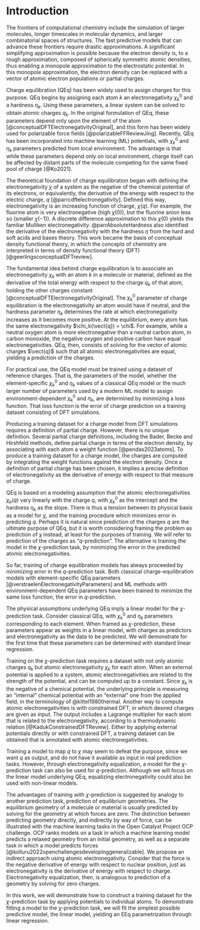 # Introduction

<!-- 1. Why charge? / Charge is important -->
The frontiers of computational chemistry include the simulation of larger molecules, longer timescales in molecular dynamics, and larger combinatorial spaces of structures.
The fast predictive models that can advance these frontiers require drastic approximations.
A significant simplifying approximation is possible because the electron density is, to a rough approximation, composed of spherically symmetric atomic densities, thus enabling a monopole approximation to the electrostatic potential.
In this monopole approximation, the electron density can be replaced with a vector of atomic electron populations or partial charges.

<!-- 2. Charge equilibration / You should get it from charge equilibration -->
Charge equilibration (QEq) has been widely used to assign charges for this purpose.
QEq begins by assigning each atom $k$ an electronegativity $\chi^0_k$ and a hardness $\eta_k$. 
Using these parameters, a linear system can be solved to obtain atomic charges $q_k$.
In the original formulation of QEq, these parameters depend only upon the element of the atom [@conceptualDFTElectronegativityOriginal], and this form has been widely used for polarizable force fields [@polarizableFFReviewJing].
Recently, QEq has been incorporated into machine learning (ML) potentials, with $\chi^0_k$ and $\eta_k$ parameters predicted from local environment.
The advantage is that while these parameters depend only on local environment, charge itself can be affected by distant parts of the molecule competing for the same fixed pool of charge [@Ko2021].

<!-- 3. Conceptual DFT / Electronegativity is a real thing -->
The theoretical foundation of charge equilibration began with defining the electronegativity $\chi$ of a system as the negative of the chemical potential of its electrons, or equivalently, the derivative of the energy with respect to the electric charge, $q$ [@parrcdftelectronegativity].
Defined this way, electronegativity is an increasing function of charge, $\chi(q)$.
For example, the fluorine atom is very electronegative (high $\chi(0)$), but the fluorine anion less so (smaller $\chi(-1)$).
A discrete difference approximation to this $\chi(0)$ yields the familiar Mulliken electronegativity.
@parrAbsoluteHardness also identified the derivative of the electronegativity with the hardness $\eta$ from the hard and soft acids and bases theory.
This work became the basis of conceptual density functional theory, in which the concepts of chemistry are interpreted in terms of density functional theory (DFT) [@geerlingsconceptualDFTreview].

The fundamental idea behind charge equilibration is to associate an electronegativity $\chi_k$ with an atom $k$ in a molecule or material, defined as the derivative of the total energy with respect to the charge $q_k$ of that atom, holding the other charges constant [@conceptualDFTElectronegativityOriginal].
The $\chi^0_k$ parameter of charge equilibration is the electronegativity an atom would have if neutral, and the hardness parameter $\eta_k$ determines the rate at which electronegativity increases as it becomes more positive.
At the equilibrium, every atom has the same electronegativity $\chi_k(\vect{q}) = \chi$.
For example, while a neutral oxygen atom is more electronegative than a neutral carbon atom, in carbon monoxide, the negative oxygen and positive carbon have equal electronegativities.
QEq, then, consists of solving for the vector of atomic charges $\vect{q}$ such that all atomic electronegativities are equal, yielding a prediction of the charges.

<!-- 4. Parameter estimation / Parameter estimation is an interesting topic and could be done better -->
For practical use, the QEq model must be trained using a dataset of reference charges.
That is, the parameters of the model, whether the element-specific $\chi^0_k$ and $\eta_k$ values of a classical QEq model or the much larger number of parameters used by a modern ML model to assign environment-dependent $\chi^0_k$ and $\eta_k$, are determined by minimizing a loss function.
That loss function is the error of charge prediction on a training dataset consisting of DFT simulations.

<!-- 5. q-prediction and partial charge / We currently only do q-prediction, but... -->
Producing a training dataset for a charge model from DFT simulations requires a definition of partial charge.
However, there is no unique definition.
Several partial charge definitions, including the Bader, Becke and Hirshfeld methods, define partial charge in terms of the electron density, by associating with each atom a weight function [@pendas2023atoms].
To produce a training dataset for a charge model, the charges are computed by integrating the weight functions against the electron density.
Once a definition of partial charge has been chosen, it implies a precise definition of electronegativity as the derivative of energy with respect to that measure of charge.

<!-- 6. χ-prediction and the linear model / We should be doing χ-prediction instead -->
QEq is based on a modeling assumption that the atomic electronegativities $\chi_k(q)$ vary linearly with the charge $q$, with $\chi^0_k$ as the intercept and the hardness $\eta_k$ as the slope. <!-- consider adding the formulas here and referencing them in the theory section since they become relevant here. i.e. in theory you say here we can derive eqn (intro x) from blahblah -->
There is thus a tension between its physical basis as a model for $\chi$, and the training procedure which minimizes error in predicting $q$.
Perhaps it is natural since prediction of the charges $q$ are the ultimate purpose of QEq, but it is worth considering framing the problem as prediction of $\chi$ instead, at least for the purposes of training.
We will refer to prediction of the charges as "$q$-prediction".
The alternative is training the model in the $\chi$-prediction task, by minimizing the error in the predicted atomic electronegativities.

So far, training of charge equilibration models has always proceeded by minimizing error in the $q$-prediction task.
Both classical charge-equilibration models with element-specific QEq parameters [@verstraelenElectronegativityParameters] and ML methods with environment-dependent QEq parameters have been trained to minimize the same loss function, the error in $q$-prediction.

<!-- Linear regression -->
The physical assumptions underlying QEq imply a linear model for the $\chi$-prediction task.
Consider classical QEq, with $\chi^0_k$ and $\eta_k$ parameters corresponding to each element.
When framed as $\chi$-prediction, these parameters appear as weights in a linear model, with charges as predictors and electronegativity as the data to be predicted.
We will demonstrate for the first time that these parameters can be determined with standard linear regression.

<!-- Training on the χ-prediction task is feasible because you can get the data -->
Training on the $\chi$-prediction task requires a dataset with not only atomic charges $q_k$ but atomic electronegativity $\chi_k$ for each atom.
When an external potential is applied to a system, atomic electronegativities are related to the strength of the potential, and can be computed up to a constant.
Since $\chi_k$ is the negative of a chemical potential, the underlying principle is measuring an "internal" chemical potential with an "external" one from the applied field, in the terminology of @kittel1980thermal.
Another way to compute atomic electronegativities is with constrained DFT, in which desired charges are given as input.
The output includes a Lagrange multiplier for each atom that is related to the electronegativity, according to a thermodynamic relation [@KadukConstrainedDFTReview].
Either by applying external potentials directly or with constrained DFT, a training dataset can be obtained that is annotated with atomic electronegativities.

<!-- Training on the χ-prediction task is fine because we can still get q -->
Training a model to map $q$ to $\chi$ may seem to defeat the purpose, since we want $q$ as output, and do not have it available as input in real prediction tasks.
However, through electronegativity equalization, a model for the $\chi$-prediction task can also be used for $q$-prediction.
Although we will focus on the linear model underlying QEq, equalizing electronegativity could also be used with non-linear models.

<!-- Analogy to force / If force prediction is easier, probably so is χ-prediction -->
The advantages of training with $\chi$-prediction is suggested by analogy to another prediction task, prediction of equilibrium geometries.
The equilibrium geometry of a molecule or material is usually predicted by solving for the geometry at which forces are zero.
The distinction between predicting geometry directly, and indirectly by way of force, can be illustrated with the machine learning tasks in the Open Catalyst Project OCP challenge.
OCP ranks models on a task in which a machine learning model predicts a relaxed geometry from an initial geometry, as well as a separate task in which a model predicts forces [@kolluru2022openchallengesdevelopinggeneralizable].
We propose an indirect approach using atomic electronegativity.
Consider that the force is the negative derivative of energy with respect to nuclear position, just as electronegativity is the derivative of energy with respect to charge.
Electronegativity equalization, then, is analogous to prediction of a geometry by solving for zero charges.

In this work, we will demonstrate how to construct a training dataset for the $\chi$-prediction task by applying potentials to individual atoms.
To demonstrate fitting a model to the $\chi$-prediction task, we will fit the simplest possible predictive model, the linear model, yielding an EEq parametrization through linear regression.
